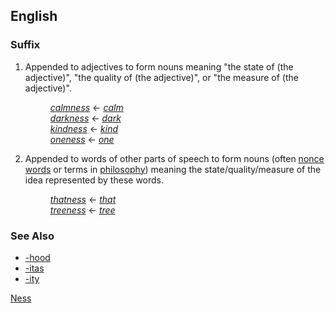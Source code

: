==English==
===Suffix===
#Appended to adjectives to form nouns meaning "the state of (the adjective)", "the quality of (the adjective)", or "the measure of (the adjective)".
#:''[[calmness]]'' &larr; ''[[calm]]''
#:''[[darkness]]'' &larr; ''[[dark]]''
#:''[[kindness]]'' &larr; ''[[kind]]''
#:''[[oneness]]'' &larr; ''[[one]]''
#Appended to words of other parts of speech to form nouns (often [[nonce word]]s or terms in [[philosophy]]) meaning the state/quality/measure of the idea represented by these words.
#:''[[thatness]]'' &larr; ''[[that]]'' 
#:''[[treeness]]'' &larr; ''[[tree]]''

===See Also===
*[[-hood]]
*[[-itas]]
*[[-ity]]

[[Category:English suffixes|Ness]]